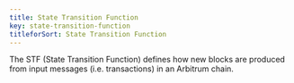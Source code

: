 ```yaml
---
title: State Transition Function
key: state-transition-function
titleforSort: State Transition Function
---
```

<p>
The STF (State Transition Function) defines how new blocks are produced from input messages (i.e. transactions) in an Arbitrum chain.
</p>
